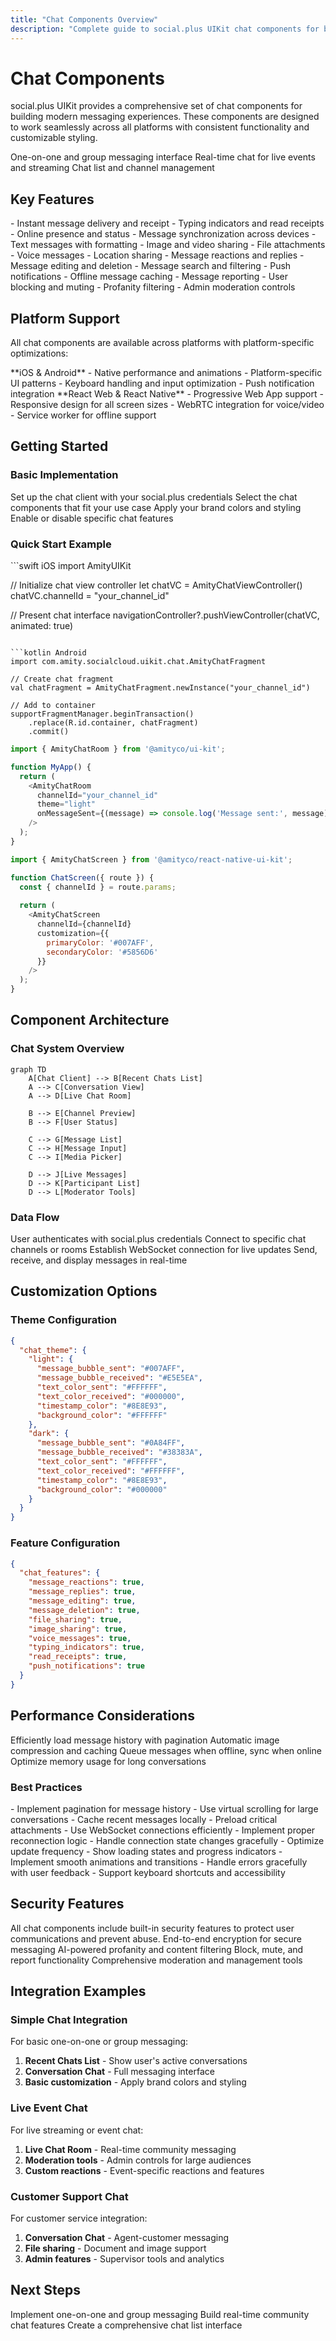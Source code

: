```yaml
---
title: "Chat Components Overview"
description: "Complete guide to social.plus UIKit chat components for building messaging experiences"
---
```


# Chat Components

social.plus UIKit provides a comprehensive set of chat components for building modern messaging experiences. These components are designed to work seamlessly across all platforms with consistent functionality and customizable styling.

<CardGroup cols={3}>
  <Card title="Conversation Chat" icon="comments" href="/uikit/components/chat/conversation-chat">
    One-on-one and group messaging interface
  </Card>
  <Card title="Live Chat" icon="broadcast-tower" href="/uikit/components/chat/live-chat">
    Real-time chat for live events and streaming
  </Card>
  <Card title="Recent Chats" icon="list" href="/uikit/components/chat/recent-chats">
    Chat list and channel management
  </Card>
</CardGroup>

## Key Features

<AccordionGroup>
  <Accordion title="Real-Time Messaging">
    - Instant message delivery and receipt
    - Typing indicators and read receipts
    - Online presence and status
    - Message synchronization across devices
  </Accordion>
  
  <Accordion title="Rich Media Support">
    - Text messages with formatting
    - Image and video sharing
    - File attachments
    - Voice messages
    - Location sharing
  </Accordion>
  
  <Accordion title="Advanced Features">
    - Message reactions and replies
    - Message editing and deletion
    - Message search and filtering
    - Push notifications
    - Offline message caching
  </Accordion>
  
  <Accordion title="Moderation Tools">
    - Message reporting
    - User blocking and muting
    - Profanity filtering
    - Admin moderation controls
  </Accordion>
</AccordionGroup>

## Platform Support

All chat components are available across platforms with platform-specific optimizations:

<CardGroup cols={2}>
  <Card title="Mobile Native" icon="mobile">
    **iOS & Android**
    - Native performance and animations
    - Platform-specific UI patterns
    - Keyboard handling and input optimization
    - Push notification integration
  </Card>
  <Card title="Web & Cross-Platform" icon="globe">
    **React Web & React Native**
    - Progressive Web App support
    - Responsive design for all screen sizes
    - WebRTC integration for voice/video
    - Service worker for offline support
  </Card>
</CardGroup>

## Getting Started

### Basic Implementation

<Steps>
  <Step title="Initialize Chat">
    Set up the chat client with your social.plus credentials
  </Step>
  <Step title="Choose Components">
    Select the chat components that fit your use case
  </Step>
  <Step title="Customize Appearance">
    Apply your brand colors and styling
  </Step>
  <Step title="Configure Features">
    Enable or disable specific chat features
  </Step>
</Steps>

### Quick Start Example

<CodeGroup>
```swift iOS
import AmityUIKit

// Initialize chat view controller
let chatVC = AmityChatViewController()
chatVC.channelId = "your_channel_id"

// Present chat interface
navigationController?.pushViewController(chatVC, animated: true)
```

```kotlin Android
import com.amity.socialcloud.uikit.chat.AmityChatFragment

// Create chat fragment
val chatFragment = AmityChatFragment.newInstance("your_channel_id")

// Add to container
supportFragmentManager.beginTransaction()
    .replace(R.id.container, chatFragment)
    .commit()
```

```javascript React
import { AmityChatRoom } from '@amityco/ui-kit';

function MyApp() {
  return (
    <AmityChatRoom
      channelId="your_channel_id"
      theme="light"
      onMessageSent={(message) => console.log('Message sent:', message)}
    />
  );
}
```

```javascript React Native
import { AmityChatScreen } from '@amityco/react-native-ui-kit';

function ChatScreen({ route }) {
  const { channelId } = route.params;
  
  return (
    <AmityChatScreen
      channelId={channelId}
      customization={{
        primaryColor: '#007AFF',
        secondaryColor: '#5856D6'
      }}
    />
  );
}
```
</CodeGroup>

## Component Architecture

### Chat System Overview

```mermaid
graph TD
    A[Chat Client] --> B[Recent Chats List]
    A --> C[Conversation View]
    A --> D[Live Chat Room]
    
    B --> E[Channel Preview]
    B --> F[User Status]
    
    C --> G[Message List]
    C --> H[Message Input]
    C --> I[Media Picker]
    
    D --> J[Live Messages]
    D --> K[Participant List]
    D --> L[Moderator Tools]
```

### Data Flow

<Steps>
  <Step title="Authentication">
    User authenticates with social.plus credentials
  </Step>
  <Step title="Channel Connection">
    Connect to specific chat channels or rooms
  </Step>
  <Step title="Real-Time Sync">
    Establish WebSocket connection for live updates
  </Step>
  <Step title="Message Handling">
    Send, receive, and display messages in real-time
  </Step>
</Steps>

## Customization Options

### Theme Configuration

```json
{
  "chat_theme": {
    "light": {
      "message_bubble_sent": "#007AFF",
      "message_bubble_received": "#E5E5EA",
      "text_color_sent": "#FFFFFF",
      "text_color_received": "#000000",
      "timestamp_color": "#8E8E93",
      "background_color": "#FFFFFF"
    },
    "dark": {
      "message_bubble_sent": "#0A84FF",
      "message_bubble_received": "#38383A",
      "text_color_sent": "#FFFFFF",
      "text_color_received": "#FFFFFF",
      "timestamp_color": "#8E8E93",
      "background_color": "#000000"
    }
  }
}
```

### Feature Configuration

```json
{
  "chat_features": {
    "message_reactions": true,
    "message_replies": true,
    "message_editing": true,
    "message_deletion": true,
    "file_sharing": true,
    "image_sharing": true,
    "voice_messages": true,
    "typing_indicators": true,
    "read_receipts": true,
    "push_notifications": true
  }
}
```

## Performance Considerations

<CardGroup cols={2}>
  <Card title="Message Pagination" icon="page">
    Efficiently load message history with pagination
  </Card>
  <Card title="Image Optimization" icon="image">
    Automatic image compression and caching
  </Card>
  <Card title="Offline Support" icon="wifi-slash">
    Queue messages when offline, sync when online
  </Card>
  <Card title="Memory Management" icon="microchip">
    Optimize memory usage for long conversations
  </Card>
</CardGroup>

### Best Practices

<AccordionGroup>
  <Accordion title="Message Loading">
    - Implement pagination for message history
    - Use virtual scrolling for large conversations
    - Cache recent messages locally
    - Preload critical attachments
  </Accordion>
  
  <Accordion title="Real-Time Updates">
    - Use WebSocket connections efficiently
    - Implement proper reconnection logic
    - Handle connection state changes gracefully
    - Optimize update frequency
  </Accordion>
  
  <Accordion title="User Experience">
    - Show loading states and progress indicators
    - Implement smooth animations and transitions
    - Handle errors gracefully with user feedback
    - Support keyboard shortcuts and accessibility
  </Accordion>
</AccordionGroup>

## Security Features

<Info>
All chat components include built-in security features to protect user communications and prevent abuse.
</Info>

<CardGroup cols={2}>
  <Card title="Message Encryption" icon="lock">
    End-to-end encryption for secure messaging
  </Card>
  <Card title="Content Moderation" icon="shield">
    AI-powered profanity and content filtering
  </Card>
  <Card title="User Controls" icon="user-shield">
    Block, mute, and report functionality
  </Card>
  <Card title="Admin Tools" icon="gavel">
    Comprehensive moderation and management tools
  </Card>
</CardGroup>

## Integration Examples

### Simple Chat Integration

For basic one-on-one or group messaging:

1. **Recent Chats List** - Show user's active conversations
2. **Conversation Chat** - Full messaging interface
3. **Basic customization** - Apply brand colors and styling

### Live Event Chat

For live streaming or event chat:

1. **Live Chat Room** - Real-time community messaging
2. **Moderation tools** - Admin controls for large audiences
3. **Custom reactions** - Event-specific reactions and features

### Customer Support Chat

For customer service integration:

1. **Conversation Chat** - Agent-customer messaging
2. **File sharing** - Document and image support
3. **Admin features** - Supervisor tools and analytics

## Next Steps

<CardGroup cols={2}>
  <Card title="Conversation Chat" href="/uikit/components/chat/conversation-chat">
    Implement one-on-one and group messaging
  </Card>
  <Card title="Live Chat" href="/uikit/components/chat/live-chat">
    Build real-time community chat features
  </Card>
</CardGroup>

<Card title="Recent Chats" href="/uikit/components/chat/recent-chats">
  Create a comprehensive chat list interface
</Card>
